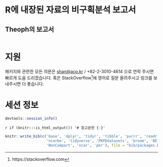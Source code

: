# R에 내장된 자료의 비구획분석 보고서 {#groupreport}

## Theoph의 보고서 {#theophgroup}

```r
```

# 지원 {#support}

패키지와 관련한 모든 의문은 <shan@acp.kr> / +82-2-3010-4614 으로 연락 주시면 빠르게 도움 드리겠습니다.
혹은 StackOverflow^[https://stackoverflow.com]에 영어로 질문 올려주시고 링크를 보내주시면 더 좋습니다.

# 세션 정보 {#session-info}

```r
devtools::session_info()
```

`r if (knitr:::is_html_output()) '# 참고문헌 {-}'`

```r
knitr::write_bib(c('base', 'dplyr', 'tidyr', 'tibble', 'purrr', 'readr',
                   'ncarbe', 'tidyverse', 'PKPDdatasets', 'broom', 'BE',
                   'NonCompart', 'ncar', 'pkr'), file = "bib/packages.bib")
```

